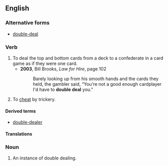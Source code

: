 ==English==

===Alternative forms===
* [[double-deal]]

===Verb===
{{en-verb|head=[[double]] [[deal]]|double deals|double dealing|double dealt}}

# To deal the top and bottom cards from a deck to a confederate in a card game as if they were one card.
#* '''2003''', Bill Brooks, ''Law for Hire'', page 102
#*: Barely looking up from his smooth hands and the cards they held, the gambler said, “You're not a good enough cardplayer I'd have to '''double deal''' you."
# To [[cheat]] by trickery.

====Derived terms====
* [[double-dealer]]

====Translations====
{{trans-top|to deal the top and bottom cards from a deck}}
{{trans-mid}}
{{trans-bottom}}

===Noun===
{{en-noun|head=[[double]] [[deal]]}}

# An instance of double dealing.